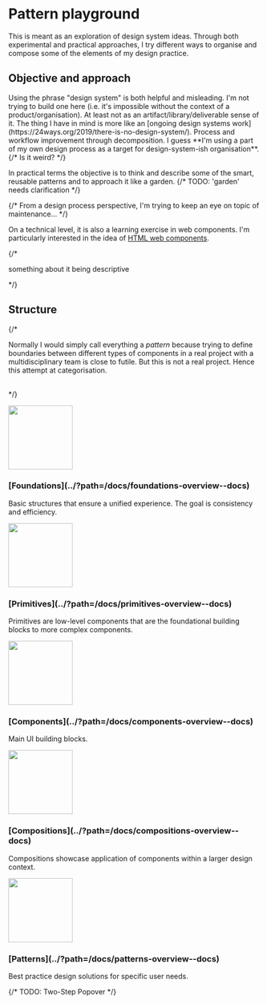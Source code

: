 
<Meta title="Introduction" />
<h1>Pattern playground</h1>
<p class="lead">This is meant as an exploration of design system ideas. Through both experimental and practical approaches, I try different ways to organise and compose some of the elements of my design practice.</p>

<h2>Objective and approach</h2>
Using the phrase "design system" is both helpful and misleading. I'm not trying to build one here (i.e. it's impossible without the context of a product/organisation). At least not as an artifact/library/deliverable sense of it.
The thing I have in mind is more like an [ongoing design systems work](https://24ways.org/2019/there-is-no-design-system/). Process and workflow improvement through decomposition. I guess **I'm using a part of my own design process as a target for design-system-ish organisation**.
{/* Is it weird? */}

In practical terms the objective is to think and describe some of the smart, reusable patterns and to approach it like a garden.
{/* TODO: 'garden' needs clarification */}

{/* From a design process perspective, I'm trying to keep an eye on topic of maintenance... */}

On a technical level, it is also a learning exercise in web components. I'm particularly interested in the idea of [HTML web components](https://adactio.com/journal/20618).

{/* <p>something about it being descriptive</p> */}
<br />

<h2>Structure</h2>

{/* <p>Normally I would simply call everything a *pattern* because trying to define boundaries between different types of components in a real project with a multidisciplinary team is close to futile. But this is not a real project. Hence this attempt at categorisation.</p>

<br /> */}



<section class="layout-grid">

  <article>
    <img width="128px" src="./src/assets/foundations.png" />
    <h3>[Foundations](../?path=/docs/foundations-overview--docs)</h3>
    <p>Basic structures that ensure a unified experience. The goal is consistency and efficiency.</p>
  </article>

  <article>
    <img width="128px" src="./src/assets/primitives.png" />
    <h3>[Primitives](../?path=/docs/primitives-overview--docs)</h3>
    <p>Primitives are low-level components that are the foundational building blocks to more complex components.</p>
  </article>

  <article>
    <img width="128px" src="./src/assets/components.png" />
    <h3>[Components](../?path=/docs/components-overview--docs)</h3>
    <p>Main UI building blocks.</p>
  </article>

  <article>
    <img width="128px" src="./src/assets/compositions.png" />
    <h3>[Compositions](../?path=/docs/compositions-overview--docs)</h3>
    <p>Compositions showcase application of components within a larger design context.</p>
  </article>

  <article>
    <img width="128px" src="./src/assets/patterns.png" />
    <h3>[Patterns](../?path=/docs/patterns-overview--docs)</h3>
    <p>Best practice design solutions for specific user needs.</p>
  </article>
  {/* TODO: Two-Step Popover */}

</section>
